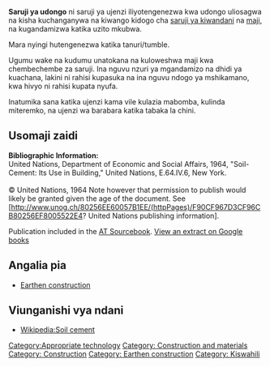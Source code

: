 {{Lang|[[Saruji ya udongo|Kiswahili]] - [[Soil Cement|English]]}}
'''Saruji ya udongo''' ni saruji ya ujenzi iliyotengenezwa kwa udongo uliosagwa na kisha kuchanganywa na kiwango kidogo cha [[saruji ya kiwandani]] na [[maji]], na kugandamizwa katika uzito mkubwa.
 
Mara nyingi hutengenezwa katika tanuri/tumble. 

Ugumu wake na kudumu unatokana na kuloweshwa maji kwa chembechembe za saruji. Ina nguvu nzuri ya mgandamizo na dhidi ya kuachana, lakini ni rahisi kupasuka na ina nguvu ndogo ya mshikamano, kwa hivyo ni rahisi kupata nyufa.

Inatumika sana katika ujenzi kama vile kulazia mabomba, kulinda miteremko, na ujenzi wa barabara katika tabaka la chini. 

== Usomaji zaidi ==

'''Bibliographic Information:''' <br/>
United Nations, Department of Economic and Social Affairs, 1964, "Soil-Cement: Its Use in Building," United Nations, E.64.IV.6, New York.
<br/> <br/>
© United Nations, 1964
Note however that permission to publish would likely be granted given the age of the document. See [http://www.unog.ch/80256EE60057B1EE/(httpPages)/F90CF967D3CF96CB80256EF8005522E4? United Nations publishing information].

Publication included in the [[AT Sourcebook]]. [http://books.google.com/books?id=BJnbAAAAMAAJ View an extract on Google books]

== Angalia pia == 

* [[Earthen construction]]

== Viunganishi vya ndani ==

* [[Wikipedia:Soil cement]]
{{kipisi}}

[[Category:Appropriate technology]]
[[Category: Construction and materials]]
[[Category: Construction]]
[[Category: Earthen construction]]
[[Category: Kiswahili]]